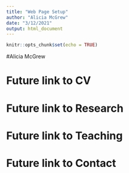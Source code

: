 ```yaml
---
title: "Web Page Setup"
author: "Alicia McGrew"
date: "3/12/2021"
output: html_document
---
```


```r
knitr::opts_chunk$set(echo = TRUE)
```
#Alicia McGrew

# Future link to CV

# Future link to Research

# Future link to Teaching

# Future link to Contact
